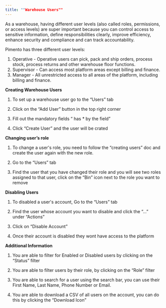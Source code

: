 ```yaml
---
title: ""Warehouse Users""
---
```

As a warehouse, having different user levels (also called roles, permissions, or access levels) are super important because you can control access to sensitive information, define responsibilities clearly, improve efficiency, enhance security and compliance and can track accountability.

Pimento has three different user levels:
1. Operative - Operative users can pick, pack and ship orders, process stock, process returns and other warehouse floor functions.
2. Supervisor - Can access most platform areas except billing and finance.
3. Manager - All unrestricted access to all areas of the platform, including billing and finance.

**Creating Warehouse Users**

1. To set up a warehouse user go to the “Users” tab

2. Click on the “Add User” button in the top right corner

3. Fill out the mandatory fields “ has * by the field”

4. Click “Create User” and the user will be crated

**Changing user’s role**

1. To change a user's role, you need to follow the “creating users” doc and create the user again with the new role.

2. Go to the “Users” tab

3. Find the user that you have changed their role and you will see two roles assigned to that user, click on the “Bin” icon next to the role you want to remove

**Disabling Users**

1. To disabled a user's account, Go to the “Users” tab

2. Find the user whose account you want to disable and click the “...” under “Actions”

3. Click on “Disable Account”

4. Once their account is disabled they wont have access to the platform

**Additional Information**

1. You are able to filter for Enabled or Disabled users by clicking on the “Status” filter

2. You are able to filter users by their role, by clicking on the “Role” filter

3. You are able to search for a user using the search bar, you can use their First Name, Last Name, Phone Number or Email.

4. You are able to download a CSV of all users on the account, you can do this by clicking the “Download Icon”
